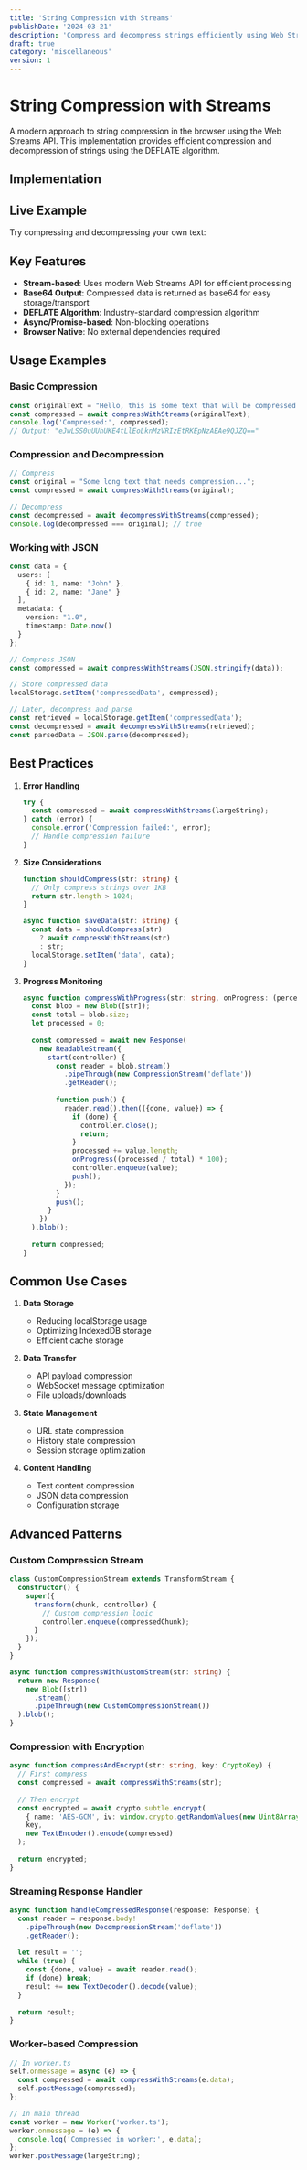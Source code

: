 ```yaml
---
title: 'String Compression with Streams'
publishDate: '2024-03-21'
description: 'Compress and decompress strings efficiently using Web Streams API'
draft: true
category: 'miscellaneous'
version: 1
---
```



# String Compression with Streams

A modern approach to string compression in the browser using the Web Streams API. This implementation provides efficient compression and decompression of strings using the DEFLATE algorithm.

## Implementation

<CodeSnippet file="string-compression.ts" />

## Live Example

Try compressing and decompressing your own text:

<Example component="string-compression-example" />

## Key Features

- **Stream-based**: Uses modern Web Streams API for efficient processing
- **Base64 Output**: Compressed data is returned as base64 for easy storage/transport
- **DEFLATE Algorithm**: Industry-standard compression algorithm
- **Async/Promise-based**: Non-blocking operations
- **Browser Native**: No external dependencies required

## Usage Examples

### Basic Compression

```typescript
const originalText = "Hello, this is some text that will be compressed!";
const compressed = await compressWithStreams(originalText);
console.log('Compressed:', compressed);
// Output: "eJwLSS0uUUhUKE4tLlEoLknMzVRIzEtRKEpNzAEAe9QJZQ=="
```

### Compression and Decompression

```typescript
// Compress
const original = "Some long text that needs compression...";
const compressed = await compressWithStreams(original);

// Decompress
const decompressed = await decompressWithStreams(compressed);
console.log(decompressed === original); // true
```

### Working with JSON

```typescript
const data = {
  users: [
    { id: 1, name: "John" },
    { id: 2, name: "Jane" }
  ],
  metadata: {
    version: "1.0",
    timestamp: Date.now()
  }
};

// Compress JSON
const compressed = await compressWithStreams(JSON.stringify(data));

// Store compressed data
localStorage.setItem('compressedData', compressed);

// Later, decompress and parse
const retrieved = localStorage.getItem('compressedData');
const decompressed = await decompressWithStreams(retrieved);
const parsedData = JSON.parse(decompressed);
```

## Best Practices

1. **Error Handling**
   ```typescript
   try {
     const compressed = await compressWithStreams(largeString);
   } catch (error) {
     console.error('Compression failed:', error);
     // Handle compression failure
   }
   ```

2. **Size Considerations**
   ```typescript
   function shouldCompress(str: string) {
     // Only compress strings over 1KB
     return str.length > 1024;
   }
   
   async function saveData(str: string) {
     const data = shouldCompress(str) 
       ? await compressWithStreams(str)
       : str;
     localStorage.setItem('data', data);
   }
   ```

3. **Progress Monitoring**
   ```typescript
   async function compressWithProgress(str: string, onProgress: (percent: number) => void) {
     const blob = new Blob([str]);
     const total = blob.size;
     let processed = 0;
     
     const compressed = await new Response(
       new ReadableStream({
         start(controller) {
           const reader = blob.stream()
             .pipeThrough(new CompressionStream('deflate'))
             .getReader();
           
           function push() {
             reader.read().then(({done, value}) => {
               if (done) {
                 controller.close();
                 return;
               }
               processed += value.length;
               onProgress((processed / total) * 100);
               controller.enqueue(value);
               push();
             });
           }
           push();
         }
       })
     ).blob();
     
     return compressed;
   }
   ```

## Common Use Cases

1. **Data Storage**
   - Reducing localStorage usage
   - Optimizing IndexedDB storage
   - Efficient cache storage

2. **Data Transfer**
   - API payload compression
   - WebSocket message optimization
   - File uploads/downloads

3. **State Management**
   - URL state compression
   - History state compression
   - Session storage optimization

4. **Content Handling**
   - Text content compression
   - JSON data compression
   - Configuration storage

## Advanced Patterns

### Custom Compression Stream

```typescript
class CustomCompressionStream extends TransformStream {
  constructor() {
    super({
      transform(chunk, controller) {
        // Custom compression logic
        controller.enqueue(compressedChunk);
      }
    });
  }
}

async function compressWithCustomStream(str: string) {
  return new Response(
    new Blob([str])
      .stream()
      .pipeThrough(new CustomCompressionStream())
  ).blob();
}
```

### Compression with Encryption

```typescript
async function compressAndEncrypt(str: string, key: CryptoKey) {
  // First compress
  const compressed = await compressWithStreams(str);
  
  // Then encrypt
  const encrypted = await crypto.subtle.encrypt(
    { name: 'AES-GCM', iv: window.crypto.getRandomValues(new Uint8Array(12)) },
    key,
    new TextEncoder().encode(compressed)
  );
  
  return encrypted;
}
```

### Streaming Response Handler

```typescript
async function handleCompressedResponse(response: Response) {
  const reader = response.body!
    .pipeThrough(new DecompressionStream('deflate'))
    .getReader();
    
  let result = '';
  while (true) {
    const {done, value} = await reader.read();
    if (done) break;
    result += new TextDecoder().decode(value);
  }
  
  return result;
}
```

### Worker-based Compression

```typescript
// In worker.ts
self.onmessage = async (e) => {
  const compressed = await compressWithStreams(e.data);
  self.postMessage(compressed);
};

// In main thread
const worker = new Worker('worker.ts');
worker.onmessage = (e) => {
  console.log('Compressed in worker:', e.data);
};
worker.postMessage(largeString);
``` 

